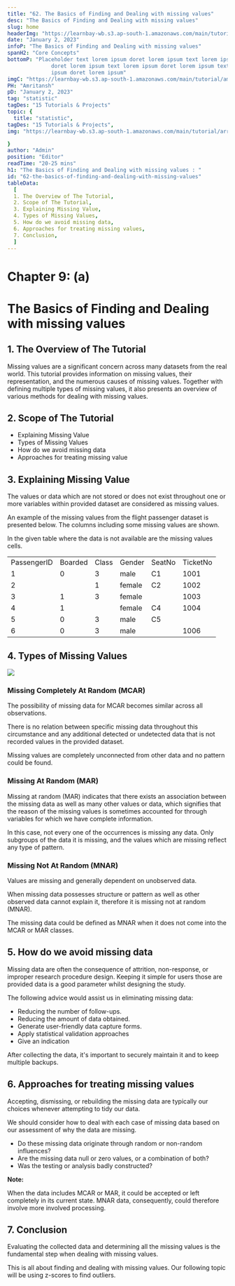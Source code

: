 ```yaml
---
title: "62. The Basics of Finding and Dealing with missing values"
desc: "The Basics of Finding and Dealing with missing values"
slug: home
headerImg: "https://learnbay-wb.s3.ap-south-1.amazonaws.com/main/tutorial/Statistics+Header.png"
date: "January 2, 2023"
infoP: "The Basics of Finding and Dealing with missing values"
spanH2: "Core Concepts"
bottomP: "Placeholder text lorem ipsum doret lorem ipsum text lorem ipsum
              doret lorem ipsum text lorem ipsum doret lorem ipsum text lorem
              ipsum doret lorem ipsum"
imgC: "https://learnbay-wb.s3.ap-south-1.amazonaws.com/main/tutorial/amritansh.png"
PH: "Amritansh"
pD: "January 2, 2023"
tag: "statistic"
tagDes: "15 Tutorials & Projects"
topic: {
  title: "statistic",
tagDes: "15 Tutorials & Projects",
img: "https://learnbay-wb.s3.ap-south-1.amazonaws.com/main/tutorial/arrow.png"

}
author: "Admin"
position: "Editor"
readTime: "20-25 mins"
h1: "The Basics of Finding and Dealing with missing values : "
id: "62-the-basics-of-finding-and-dealing-with-missing-values"
tableData:
  [
  1. The Overview of The Tutorial, 
  2. Scope of The Tutorial,  
  3. Explaining Missing Value,  
  4. Types of Missing Values, 
  5. How do we avoid missing data,
  6. Approaches for treating missing values,
  7. Conclusion,
  ]
---
```


# **Chapter 9: (a)**


# **The Basics of Finding and Dealing with missing values**


## 1. The Overview of The Tutorial

Missing values are a significant concern across many datasets from the real world. This tutorial provides information on missing values, their representation, and the numerous causes of missing values. Together with defining multiple types of missing values, it also presents an overview of various methods for dealing with missing values.


## 2. Scope of The Tutorial



* Explaining Missing Value
* Types of Missing Values
* How do we avoid missing data
* Approaches for treating missing value


## 3. Explaining Missing Value

The values or data which are not stored or does not exist throughout one or more variables within provided dataset are considered as missing values.

An example of the missing values from the flight passenger dataset is presented below. The columns including some missing values are shown.

In the given table where the data is not available are the missing values cells.


<table>
  <tr>
   <td>PassengerID
   </td>
   <td>Boarded
   </td>
   <td>Class
   </td>
   <td>Gender
   </td>
   <td>SeatNo
   </td>
   <td>TicketNo
   </td>
  </tr>
  <tr>
   <td>1
   </td>
   <td>0
   </td>
   <td>3
   </td>
   <td>male
   </td>
   <td>C1
   </td>
   <td>1001
   </td>
  </tr>
  <tr>
   <td>2
   </td>
   <td>
   </td>
   <td>1
   </td>
   <td>female
   </td>
   <td>C2
   </td>
   <td>1002
   </td>
  </tr>
  <tr>
   <td>3
   </td>
   <td>1
   </td>
   <td>3
   </td>
   <td>female
   </td>
   <td>
   </td>
   <td>1003
   </td>
  </tr>
  <tr>
   <td>4
   </td>
   <td>1
   </td>
   <td>
   </td>
   <td>female
   </td>
   <td>C4
   </td>
   <td>1004
   </td>
  </tr>
  <tr>
   <td>5
   </td>
   <td>0
   </td>
   <td>3
   </td>
   <td>male
   </td>
   <td>C5
   </td>
   <td>
   </td>
  </tr>
  <tr>
   <td>6
   </td>
   <td>0
   </td>
   <td>3
   </td>
   <td>male
   </td>
   <td>
   </td>
   <td>1006
   </td>
  </tr>
</table>



## 4. Types of Missing Values


<img src="https://learnbay-wb.s3.ap-south-1.amazonaws.com/main/tutorial/statistics/Figure+1+The+central+limit+theorem.jpg"></img>


### **Missing Completely At Random (MCAR)**

The possibility of missing data for MCAR becomes similar across all observations.

There is no relation between specific missing data throughout this circumstance and any additional detected or undetected data that is not recorded values in the provided dataset. 

Missing values are completely unconnected from other data and no pattern could be found.


### **Missing At Random (MAR)**

Missing at random (MAR) indicates that there exists an association between the missing data as well as many other values or data, which signifies that the reason of the missing values is sometimes accounted for through variables for which we have complete information.

In this case, not every one of the occurrences is missing any data. Only subgroups of the data it is missing, and the values which are missing reflect any type of pattern.


### **Missing Not At Random (MNAR)**

Values are missing and generally dependent on unobserved data.

When missing data possesses structure or pattern as well as other observed data cannot explain it, therefore it is missing not at random (MNAR).

The missing data could be defined as MNAR when it does not come into the MCAR or MAR classes.


## 5. How do we avoid missing data

Missing data are often the consequence of attrition, non-response, or improper research procedure design. Keeping it simple for users those are provided data is a good parameter whilst designing the study.

The following advice would assist us in eliminating missing data:



* Reducing the number of follow-ups.
* Reducing the amount of data obtained.
* Generate user-friendly data capture forms.
* Apply statistical validation approaches
* Give an indication

After collecting the data, it's important to securely maintain it and to keep multiple backups.


## 6. Approaches for treating missing values

Accepting, dismissing, or rebuilding the missing data are typically our choices whenever attempting to tidy our data.

We should consider how to deal with each case of missing data based on our assessment of why the data are missing.



* Do these missing data originate through random or non-random influences?
* Are the missing data null or zero values, or a combination of both?
* Was the testing or analysis badly constructed?


**Note:**

When the data includes MCAR or MAR, it could be accepted or left completely in its current state. MNAR data, consequently, could therefore involve more involved processing.


## 7. Conclusion

Evaluating the collected data and determining all the missing values is the fundamental step when dealing with missing values.

This is all about finding and dealing with missing values. Our following topic will be using z-scores to find outliers.